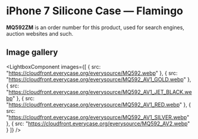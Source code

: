 
# iPhone 7 Silicone Case — Flamingo

<Callout type='info' emoji='👉🏻'>**MQ592ZM** is an order number for this product, used for search engines, auction websites and such.</Callout>

## Image gallery

<LightboxComponent
    images={[
      {
        src: "https://cloudfront.everycase.org/everysource/MQ592.webp"
      },
      {
        src: "https://cloudfront.everycase.org/everysource/MQ592_AV1_GOLD.webp"
      },
      {
        src: "https://cloudfront.everycase.org/everysource/MQ592_AV1_JET_BLACK.webp"
      },
      {
        src: "https://cloudfront.everycase.org/everysource/MQ592_AV1_RED.webp"
      },
      {
        src: "https://cloudfront.everycase.org/everysource/MQ592_AV1_SILVER.webp"
      },
      {
        src: "https://cloudfront.everycase.org/everysource/MQ592_AV2.webp"
      }
    ]}
  />
